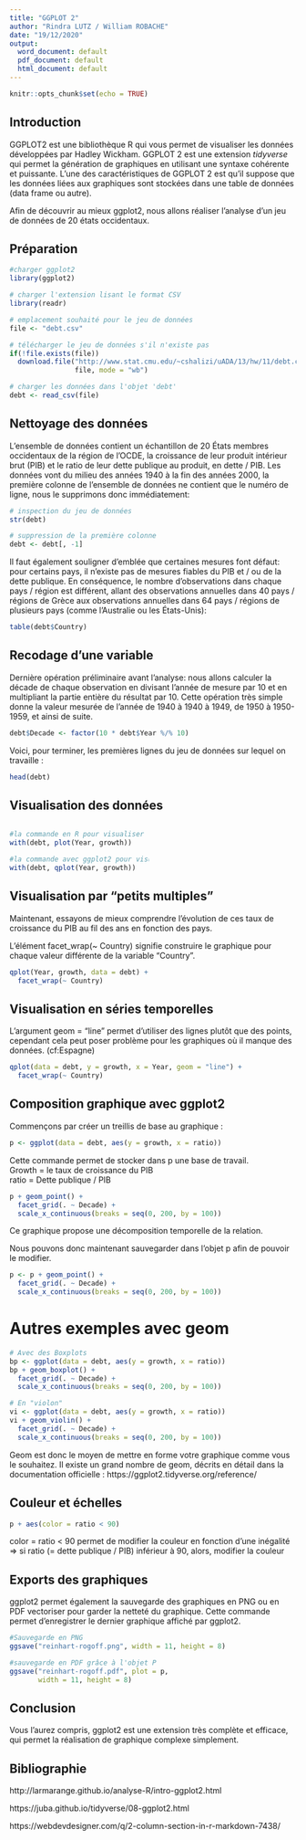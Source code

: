 ---
title: "GGPLOT 2"
author: "Rindra LUTZ / William ROBACHE"
date: "19/12/2020"
output:
  word_document: default
  pdf_document: default
  html_document: default
---

```{r setup, include=FALSE}
knitr::opts_chunk$set(echo = TRUE)
```

## Introduction

GGPLOT2 est une bibliothèque R qui vous permet de visualiser les données développées par Hadley Wickham. GGPLOT 2 est une extension *tidyverse* qui permet la génération de graphiques en utilisant une syntaxe cohérente et puissante. L'une des caractéristiques de GGPLOT 2 est qu'il suppose que les données liées aux graphiques sont stockées dans une table de données (data frame ou autre).

Afin de découvrir au mieux ggplot2, nous allons réaliser l'analyse d'un jeu de données de 20 états occidentaux. 

## Préparation

```{r cars}
#charger ggplot2
library(ggplot2)

```

```{r}
# charger l'extension lisant le format CSV
library(readr)

# emplacement souhaité pour le jeu de données
file <- "debt.csv"

# télécharger le jeu de données s'il n'existe pas
if(!file.exists(file))
  download.file("http://www.stat.cmu.edu/~cshalizi/uADA/13/hw/11/debt.csv",
                file, mode = "wb")

# charger les données dans l'objet 'debt'
debt <- read_csv(file)
```


## Nettoyage des données 

L'ensemble de données contient un échantillon de 20 États membres occidentaux de la région de l'OCDE, la croissance de leur produit intérieur brut (PIB) et le ratio de leur dette publique au produit, en dette / PIB. Les données vont du milieu des années 1940 à la fin des années 2000, la première colonne de l'ensemble de données ne contient que le numéro de ligne, nous le supprimons donc immédiatement:

```{r}
# inspection du jeu de données
str(debt)
```
```{r}
# suppression de la première colonne
debt <- debt[, -1]
```

Il faut également souligner d'emblée que certaines mesures font défaut: pour certains pays, il n'existe pas de mesures fiables du PIB et / ou de la dette publique. En conséquence, le nombre d'observations dans chaque pays / région est différent, allant des observations annuelles dans 40 pays / régions de Grèce aux observations annuelles dans 64 pays / régions de plusieurs pays (comme l'Australie ou les États-Unis):

```{r}
table(debt$Country)
```

## Recodage d'une variable 

Dernière opération préliminaire avant l'analyse: nous allons calculer la décade de chaque observation en divisant l'année de mesure par 10 et en multipliant la partie entière du résultat par 10. Cette opération très simple donne la valeur mesurée de l'année de 1940 à 1940 à 1949, de 1950 à 1950-1959, et ainsi de suite.

```{r}
debt$Decade <- factor(10 * debt$Year %/% 10)
```

Voici, pour terminer, les premières lignes du jeu de données sur lequel on travaille :

```{r}
head(debt)
```


## Visualisation des données

<style>
  .col2 {
    columns: 2 200px;         /* number of columns and width in pixels*/
    -webkit-columns: 2 200px; /* chrome, safari */
    -moz-columns: 2 200px;    /* firefox */
  }
  .col3 {
    columns: 3 100px;
    -webkit-columns: 3 100px;
    -moz-columns: 3 100px;
  }
</style>

<div class="col2">
```{r}
#la commande en R pour visualiser les données
with(debt, plot(Year, growth))

#la commande avec ggplot2 pour visualiser les données
with(debt, qplot(Year, growth))
```
</div>


## Visualisation par "petits multiples"

Maintenant, essayons de mieux comprendre l'évolution de ces taux de croissance du PIB au fil des ans en fonction des pays.

L’élément facet_wrap(~ Country) signifie construire le graphique pour chaque valeur différente de la variable "Country".


```{r}
qplot(Year, growth, data = debt) +
  facet_wrap(~ Country)
```

## Visualisation en séries temporelles

L'argument geom = "line" permet d'utiliser des lignes plutôt que des points, cependant cela peut poser problème pour les graphiques où il manque des données. (cf:Espagne)

```{r}
qplot(data = debt, y = growth, x = Year, geom = "line") + 
  facet_wrap(~ Country)
```


## Composition graphique avec ggplot2

Commençons par créer un treillis de base au graphique :
```{r}
p <- ggplot(data = debt, aes(y = growth, x = ratio))
```
Cette commande permet de stocker dans p une base de travail.     
Growth = le taux de croissance du PIB   
ratio = Dette publique / PIB     


```{r}
p + geom_point() +
  facet_grid(. ~ Decade) +
  scale_x_continuous(breaks = seq(0, 200, by = 100))
```


Ce graphique propose une décomposition temporelle de la relation.

Nous pouvons donc maintenant sauvegarder dans l'objet p afin de pouvoir le modifier. 

```{r}
p <- p + geom_point() +
  facet_grid(. ~ Decade) +
  scale_x_continuous(breaks = seq(0, 200, by = 100))
```

# Autres exemples avec geom

```{r}
# Avec des Boxplots
bp <- ggplot(data = debt, aes(y = growth, x = ratio))
bp + geom_boxplot() +
  facet_grid(. ~ Decade) +
  scale_x_continuous(breaks = seq(0, 200, by = 100))
```

```{r}
# En "violon"
vi <- ggplot(data = debt, aes(y = growth, x = ratio))
vi + geom_violin() +
  facet_grid(. ~ Decade) +
  scale_x_continuous(breaks = seq(0, 200, by = 100))
```

Geom est donc le moyen de mettre en forme votre graphique comme vous le souhaitez. 
Il existe un grand nombre de geom, décrits en détail dans la documentation officielle :
https://ggplot2.tidyverse.org/reference/


## Couleur et échelles 

```{r}
p + aes(color = ratio < 90)
```

color = ratio < 90 permet de modifier la couleur en fonction d'une inégalité => si ratio (= dette publique / PIB) inférieur à 90, alors, modifier la couleur



## Exports des graphiques

ggplot2 permet également la sauvegarde des graphiques en PNG ou en PDF vectoriser pour garder la netteté du graphique. Cette commande permet d'enregistrer le dernier graphique affiché par ggplot2.

```{r}
#Sauvegarde en PNG
ggsave("reinhart-rogoff.png", width = 11, height = 8)
```

```{r}
#sauvegarde en PDF grâce à l'objet P
ggsave("reinhart-rogoff.pdf", plot = p,
       width = 11, height = 8)
```

## Conclusion 

Vous l'aurez compris, ggplot2 est une extension très complète et efficace, qui permet la réalisation de graphique complexe simplement. 


## Bibliographie

http://larmarange.github.io/analyse-R/intro-ggplot2.html

https://juba.github.io/tidyverse/08-ggplot2.html

https://webdevdesigner.com/q/2-column-section-in-r-markdown-7438/

